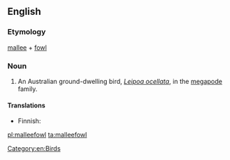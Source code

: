 ==English==

===Etymology===
[[mallee]] + [[fowl]]

===Noun===
{{wikipedia}}
{{en-noun}}

#An Australian ground-dwelling bird, ''[[Leipoa ocellata]]'', in the [[megapode]] family.

====Translations====
{{trans-top|''Leipoa ocellata''}}
* Finnish: {{t+|fi|malleekana}}
{{trans-mid}}
{{trans-bottom}}

[[Category:en:Birds]]

[[pl:malleefowl]]
[[ta:malleefowl]]